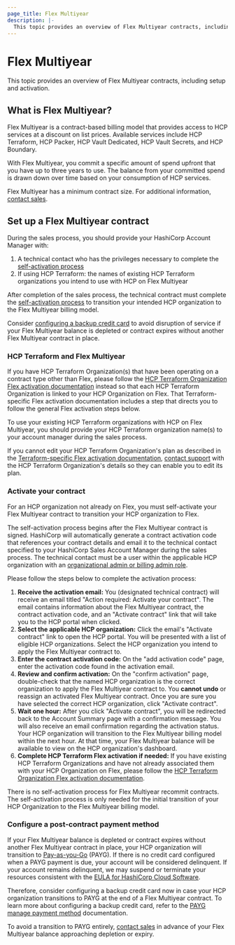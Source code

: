 ```yaml
---
page_title: Flex Multiyear
description: |-
  This topic provides an overview of Flex Multiyear contracts, including setup and activation.
---
```


# Flex Multiyear

This topic provides an overview of Flex Multiyear contracts, including setup and activation.

## What is Flex Multiyear?

Flex Multiyear is a contract-based billing model that provides access to HCP services at a discount on list prices.
Available services include HCP Terraform, HCP Packer, HCP Vault Dedicated, HCP Vault Secrets, and HCP Boundary.

With Flex Multiyear, you commit a specific amount of spend upfront that you have up to three years to use.
The balance from your committed spend is drawn down over time based on your consumption of HCP services.

Flex Multiyear has a minimum contract size. For additional information, [contact sales](https://www.hashicorp.com/contact-sales).

## Set up a Flex Multiyear contract

During the sales process, you should provide your HashiCorp Account Manager with:
1. A technical contact who has the privileges necessary to complete the [self-activation process](#activate-your-contract)
1. If using HCP Terraform: the names of existing HCP Terraform organizations you intend to use with HCP on Flex Multiyear

After completion of the sales process, the technical contract must complete the [self-activation process](#activate-your-contract)
to transition your intended HCP organization to the Flex Multiyear billing model.

Consider [configuring a backup credit card](#configure-a-post-contract-payment-method)
to avoid disruption of service if your Flex Multiyear balance is depleted or contract expires
without another Flex Multiyear contract in place.

### HCP Terraform and Flex Multiyear

<Highlight title="Previous HCP Terraform contract customers">

If you have HCP Terraform Organization(s) that have been operating on a contract type other than Flex,
please follow the
[HCP Terraform Organization Flex activation documentation](/terraform/cloud-docs/overview/activate-flex)
instead so that each HCP Terraform Organization is linked to your HCP Organization on Flex.
That Terraform-specific Flex activation documentation includes a step that directs
you to follow the general Flex activation steps below.

</Highlight>

To use your existing HCP Terraform organizations with HCP on Flex Multiyear,
you should provide your HCP Terraform organization name(s) to your account manager during the sales process.

If you cannot edit your HCP Terraform Organization's plan as described in the
[Terraform-specific Flex activation documentation](/terraform/cloud-docs/overview/activate-flex#step-5-edit-the-hcp-terraform-organization-plan),
[contact support](https://support.hashicorp.com/hc/en-us/requests/new) with the
HCP Terraform Organization's details so they can enable you to edit its plan.

### Activate your contract

For an HCP organization not already on Flex, you must self-activate your Flex Multiyear contract
to transition your HCP organization to Flex.

The self-activation process begins after the Flex Multiyear contract is signed.
HashiCorp will automatically generate a contract activation code that references your contract details
and email it to the technical contact specified to your HashiCorp Sales Account Manager during the sales process.
The technical contact must be a user within the applicable HCP organization with an
[organizational admin or billing admin role](/hcp/docs/hcp/iam/access-management#organization).

Please follow the steps below to complete the activation process:
1. **Receive the activation email:** You (designated technical contract) will receive an email titled
   "Action required: Activate your contract". The email contains information about the Flex Multiyear contract,
   the contract activation code, and an "Activate contract" link that will take you to the HCP portal when clicked.
1. **Select the applicable HCP organization:** Click the email's "Activate contract" link to open the HCP portal.
   You will be presented with a list of eligible HCP organizations. Select the HCP organization you intend to apply
   the Flex Multiyear contract to.
1. **Enter the contract activation code:** On the "add activation code" page, enter the activation code found in the activation email.
1. **Review and confirm activation:** On the "confirm activation" page, double-check that the named HCP organization is
   the correct organization to apply the Flex Multiyear contract to. You **cannot undo** or reassign an activated Flex Multiyear contract.
   Once you are sure you have selected the correct HCP organization, click "Activate contract".
1. **Wait one hour:** After you click "Activate contract", you will be redirected back to the Account Summary page with a confirmation message.
   You will also receive an email confirmation regarding the activation status.
   Your HCP organization will transition to the Flex Multiyear billing model within the next hour.
   At that time, your Flex Multiyear balance will be available to view on the HCP organization's dashboard.
1. **Complete HCP Terraform Flex activation if needed:** If you have existing HCP
   Terraform Organizations and have not already associated them with your
   HCP Organization on Flex, please follow the
   [HCP Terraform Organization Flex activation documentation](/terraform/cloud-docs/overview/activate-flex).

There is no self-activation process for Flex Multiyear recommit contracts.
The self-activation process is only needed for the initial transition of your HCP Organization
to the Flex Multiyear billing model.

### Configure a post-contract payment method

If your Flex Multiyear balance is depleted or contract expires without another Flex Multiyear contract in place,
your HCP organization will transition to [Pay-as-you-Go](/hcp/docs/hcp/admin/billing/pay-as-you-go) (PAYG).
If there is no credit card configured when a PAYG payment is due, your account will be considered delinquent.
If your account remains delinquent, we may suspend or terminate your resources consistent with the
[EULA for HashiCorp Cloud Software](https://eula.hashicorp.com/OnlineAgreements.pdf).

Therefore, consider configuring a backup credit card now in case your HCP organization transitions to PAYG
at the end of a Flex Multiyear contract. To learn more about configuring a backup credit card,
refer to the [PAYG manage payment method](/hcp/docs/hcp/admin/billing/pay-as-you-go#manage-payment-method) documentation.

To avoid a transition to PAYG entirely, [contact sales](https://www.hashicorp.com/contact-sales)
in advance of your Flex Multiyear balance approaching depletion or expiry.

